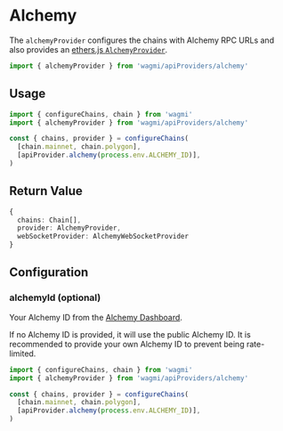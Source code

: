 
# Alchemy

The `alchemyProvider` configures the chains with Alchemy RPC URLs and also provides an [ethers.js `AlchemyProvider`](https://docs.ethers.io/v5/api/providers/api-providers/#AlchemyProvider).

```ts
import { alchemyProvider } from 'wagmi/apiProviders/alchemy'
```

## Usage

```ts
import { configureChains, chain } from 'wagmi'
import { alchemyProvider } from 'wagmi/apiProviders/alchemy'

const { chains, provider } = configureChains(
  [chain.mainnet, chain.polygon],
  [apiProvider.alchemy(process.env.ALCHEMY_ID)],
)
```

## Return Value

```ts
{
  chains: Chain[],
  provider: AlchemyProvider,
  webSocketProvider: AlchemyWebSocketProvider
}
```

## Configuration

### alchemyId (optional)

Your Alchemy ID from the [Alchemy Dashboard](https://dashboard.alchemyapi.io/).

If no Alchemy ID is provided, it will use the public Alchemy ID. It is recommended to provide your own Alchemy ID to prevent being rate-limited.

```ts {6}
import { configureChains, chain } from 'wagmi'
import { alchemyProvider } from 'wagmi/apiProviders/alchemy'

const { chains, provider } = configureChains(
  [chain.mainnet, chain.polygon],
  [apiProvider.alchemy(process.env.ALCHEMY_ID)],
)
```
